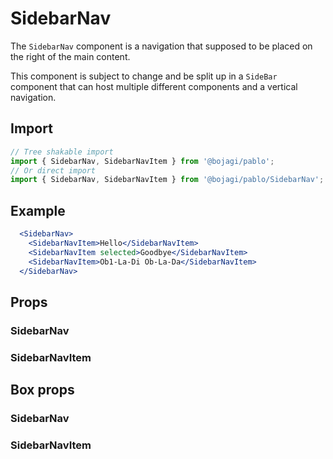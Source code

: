 
# SidebarNav

The `SidebarNav` component is a navigation that supposed to be placed on the right of the main content.

This component is subject to change and be split up in a `SideBar` component that can host
multiple different components and a vertical navigation.

## Import

```js
// Tree shakable import
import { SidebarNav, SidebarNavItem } from '@bojagi/pablo';
// Or direct import
import { SidebarNav, SidebarNavItem } from '@bojagi/pablo/SidebarNav';
```

## Example

```jsx live
  <SidebarNav>
    <SidebarNavItem>Hello</SidebarNavItem>
    <SidebarNavItem selected>Goodbye</SidebarNavItem>
    <SidebarNavItem>Ob1-La-Di Ob-La-Da</SidebarNavItem>
  </SidebarNav>
```

## Props

### SidebarNav
<PropsTable name="SidebarNav" type="direct" />


### SidebarNavItem
<PropsTable name="SidebarNavItem" type="direct" />

## Box props
### SidebarNav
<PropsTable name="SidebarNav" type="box" />

### SidebarNavItem
<PropsTable name="SidebarNavItem" type="box" />
